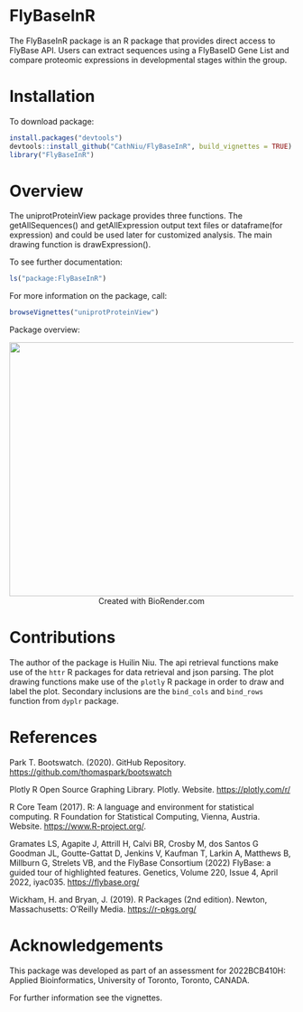 # FlyBaseInR

<!-- badges: start -->
<!-- badges: end -->

The FlyBaseInR package is an R package that provides direct access to FlyBase
API. Users can extract sequences using a FlyBaseID Gene List and compare 
proteomic expressions in developmental stages within the group.

# Installation

To download package:

``` r
install.packages("devtools")
devtools::install_github("CathNiu/FlyBaseInR", build_vignettes = TRUE)
library("FlyBaseInR")
```

# Overview

The uniprotProteinView package provides three functions. The getAllSequences()
and getAllExpression output text files or dataframe(for expression) and could 
be used later for customized analysis. The main drawing function is drawExpression().

To see further documentation:

``` r
ls("package:FlyBaseInR")
```

For more information on the package, call:

``` r
browseVignettes("uniprotProteinView")
```

Package overview:

<div style="text-align:center">

<img src="inst/extdata/overview.png" width="800" height = "450"/>Created
with BioRender.com

</div>

# Contributions

The author of the package is Huilin Niu. The api retrieval functions
make use of the `httr` R packages for data
retrieval and json parsing. The plot drawing functions make use of the
`plotly` R package in order to draw and label the plot. Secondary inclusions
are the `bind_cols` and  `bind_rows` function from `dyplr` package.

# References

Park T. Bootswatch. (2020). GitHub Repository.
<https://github.com/thomaspark/bootswatch>

Plotly R Open Source Graphing Library. Plotly. Website.
<https://plotly.com/r/>

R Core Team (2017). R: A language and environment for statistical
computing. R Foundation for Statistical Computing, Vienna, Austria.
Website. <https://www.R-project.org/>.

Gramates LS, Agapite J, Attrill H, Calvi BR, Crosby M, dos Santos G Goodman JL, 
Goutte-Gattat D, Jenkins V, Kaufman T, Larkin A, Matthews B, Millburn G, 
Strelets VB, and the FlyBase Consortium (2022) FlyBase: a guided tour of 
highlighted features. Genetics, Volume 220, Issue 4, April 2022, iyac035. <https://flybase.org/>

Wickham, H. and Bryan, J. (2019). R Packages (2nd edition). Newton,
Massachusetts: O’Reilly Media. <https://r-pkgs.org/>

# Acknowledgements

This package was developed as part of an assessment for 2022BCB410H:
Applied Bioinformatics, University of Toronto, Toronto, CANADA.


For further information see the vignettes.

